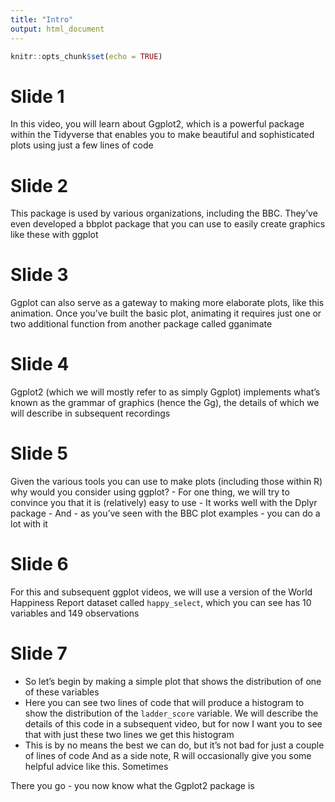 ```yaml
---
title: "Intro"
output: html_document
---
```


```r
knitr::opts_chunk$set(echo = TRUE)
```

# Slide 1
In this video, you will learn about Ggplot2, which is a powerful package within the Tidyverse that enables you to make beautiful and sophisticated plots using just a few lines of code

# Slide 2
This package is used by various organizations, including the BBC. They've even developed a bbplot package that you can use to easily create graphics like these with ggplot

# Slide 3
Ggplot can also serve as a gateway to making more elaborate plots, like this animation. Once you've built the basic plot, animating it requires just one or two additional function from another package called gganimate

# Slide 4
Ggplot2 (which we will mostly refer to as simply Ggplot) implements what's known as the grammar of graphics (hence the Gg), the details of which we will describe in subsequent recordings

# Slide 5
Given the various tools you can use to make plots (including those within R) why would you consider using ggplot?
- For one thing, we will try to convince you that it is (relatively) easy to use
- It works well with the Dplyr package
- And - as you've seen with the BBC plot examples - you can do a lot with it

# Slide 6
For this and subsequent ggplot videos, we will use a version of the World Happiness Report dataset called `happy_select`, which you can see has 10 variables and 149 observations

# Slide 7
- So let's begin by making a simple plot that shows the distribution of one of these variables
- Here you can see two lines of code that will produce a histogram to show the distribution of the `ladder_score` variable. We will describe the details of this code in a subsequent video, but for now I want you to see that with just these two lines we get this histogram
- This is by no means the best we can do, but it's not bad for just a couple of lines of code
And as a side note, R will occasionally give you some helpful advice like this. Sometimes

There you go - you now know what the Ggplot2 package is





























